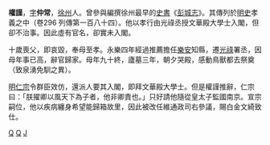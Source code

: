 '''權謹'''，[[表字|字]]'''仲常'''，[[徐州|徐州]]人。曾參與編撰徐州最早的[[史書|史書]]《[[彭城志|彭城志]]》。其傳列於[[明史|明史]]孝義之中（卷296 列傳第一百八十四）。他以孝行由光祿丞授文華殿大學士入閣，但卻不治事。因此虛有官名，卻實未入閣。

十歲喪父，即哀毀，奉母至孝。永樂四年經過推薦擔任[[樂安|樂安]]知縣，遷[[光祿|光祿]]署丞，因母年事已高，辭官歸家。母年九十終，廬墓三年，朝夕哭殿，感動鳥獸都去祭奠（致泉湧免馴之異）。

[[明仁宗|明仁宗]]令群臣效仿，還派人要其入閣，即拜文華殿大學士。但是權謹推辭，仁宗曰：「朕擢卿以風天下為子者，他非卿責也。」只好請他隨從皇太子監國南京。宣宗嗣位，他以疾病纏身希望能歸箱故里，因此被改任維通政司右參議，賜白金文綺致仕。

[[category:明朝文淵閣大學士|Q]]
[[category:徐州人|Q]]
[[category:权姓|J]]
